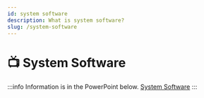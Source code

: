 ```yaml
---
id: system software
description: What is system software?
slug: /system-software
---
```


# 📺 System Software


:::info Information is in the PowerPoint below.
[System Software](http://cdn.nayan.gq/System%20Software.pptx)
:::